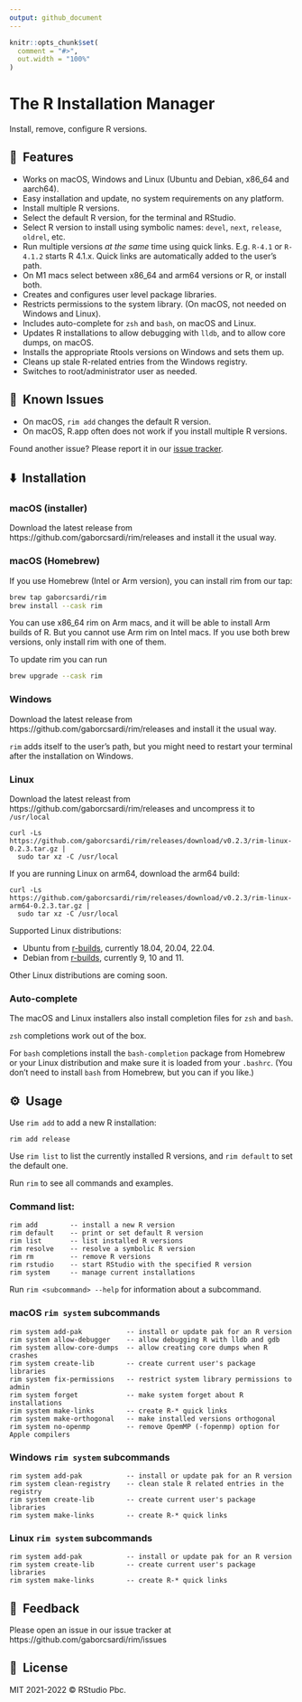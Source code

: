 ```yaml
---
output: github_document
---
```


```r
knitr::opts_chunk$set(
  comment = "#>",
  out.width = "100%"
)
```

# The R Installation Manager

Install, remove, configure R versions.

## 🚀&nbsp; Features

* Works on macOS, Windows and Linux (Ubuntu and Debian, x86_64 and aarch64).
* Easy installation and update, no system requirements on any platform.
* Install multiple R versions.
* Select the default R version, for the terminal and RStudio.
* Select R version to install using symbolic names: `devel`, `next`,
  `release`, `oldrel`, etc.
* Run multiple versions _at the same_ time using quick links.
  E.g. `R-4.1` or `R-4.1.2` starts R 4.1.x. Quick links are automatically
  added to the user's path.
* On M1 macs select between x86_64 and arm64 versions or R, or install both.
* Creates and configures user level package libraries.
* Restricts permissions to the system library.
  (On macOS, not needed on Windows and Linux).
* Includes auto-complete for `zsh` and `bash`, on macOS and Linux.
* Updates R installations to allow debugging with `lldb`, and to allow
  core dumps, on macOS.
* Installs the appropriate Rtools versions on Windows and sets them up.
* Cleans up stale R-related entries from the Windows registry.
* Switches to root/administrator user as needed.

## 🐞&nbsp; Known Issues

* On macOS, `rim add` changes the default R version.
* On macOS, R.app often does not work if you install multiple R versions.

Found another issue? Please report it in our
[issue tracker](https://github.com/gaborcsardi/rim/issues).

## ⬇️&nbsp; Installation

### macOS (installer)

Download the latest release from https://github.com/gaborcsardi/rim/releases
and install it the usual way.

### macOS (Homebrew)

If you use Homebrew (Intel or Arm version), you can install rim from our
tap:

```sh
brew tap gaborcsardi/rim
brew install --cask rim
```

You can use x86_64 rim on Arm macs, and it will be able to install Arm
builds of R. But you cannot use Arm rim on Intel macs. If you use both brew
versions, only install rim with one of them.

To update rim you can run

```sh
brew upgrade --cask rim
```

### Windows

Download the latest release from https://github.com/gaborcsardi/rim/releases
and install it the usual way.

`rim` adds itself to the user's path, but you might need to restart your
terminal after the installation on Windows.

### Linux

Download the latest releast from https://github.com/gaborcsardi/rim/releases
and uncompress it to `/usr/local`

```
curl -Ls https://github.com/gaborcsardi/rim/releases/download/v0.2.3/rim-linux-0.2.3.tar.gz |
  sudo tar xz -C /usr/local
```

If you are running Linux on arm64, download the arm64 build:
```
curl -Ls https://github.com/gaborcsardi/rim/releases/download/v0.2.3/rim-linux-arm64-0.2.3.tar.gz |
  sudo tar xz -C /usr/local
```

Supported Linux distributions:

- Ubuntu from [r-builds](https://github.com/rstudio/r-builds#r-builds),
  currently 18.04, 20.04, 22.04.
- Debian from [r-builds](https://github.com/rstudio/r-builds#r-builds),
  currently 9, 10 and 11.

Other Linux distributions are coming soon.

### Auto-complete

The macOS and Linux installers also install completion files for `zsh`
and `bash`.

`zsh` completions work out of the box.

For `bash` completions install the `bash-completion` package from Homebrew
or your Linux distribution and make sure it is loaded from your `.bashrc`.
(You don't need to install `bash` from Homebrew, but you can if you like.)

## ⚙️&nbsp; Usage

Use `rim add` to add a new R installation:

```
rim add release
```

Use `rim list` to list the currently installed R versions, and `rim default`
to set the default one.

Run `rim` to see all commands and examples.

### Command list:

```
rim add        -- install a new R version
rim default    -- print or set default R version
rim list       -- list installed R versions
rim resolve    -- resolve a symbolic R version
rim rm         -- remove R versions
rim rstudio    -- start RStudio with the specified R version
rim system     -- manage current installations
```

Run `rim <subcommand> --help` for information about a subcommand.


### macOS `rim system` subcommands

```
rim system add-pak           -- install or update pak for an R version
rim system allow-debugger    -- allow debugging R with lldb and gdb
rim system allow-core-dumps  -- allow creating core dumps when R crashes
rim system create-lib        -- create current user's package libraries
rim system fix-permissions   -- restrict system library permissions to admin
rim system forget            -- make system forget about R installations
rim system make-links        -- create R-* quick links
rim system make-orthogonal   -- make installed versions orthogonal
rim system no-openmp         -- remove OpemMP (-fopenmp) option for Apple compilers
```

### Windows `rim system` subcommands

```
rim system add-pak           -- install or update pak for an R version
rim system clean-registry    -- clean stale R related entries in the registry
rim system create-lib        -- create current user's package libraries
rim system make-links        -- create R-* quick links

```

### Linux `rim system` subcommands

```
rim system add-pak           -- install or update pak for an R version
rim system create-lib        -- create current user's package libraries
rim system make-links        -- create R-* quick links
```

## 🤝&nbsp; Feedback

Please open an issue in our issue tracker at
https://github.com/gaborcsardi/rim/issues

## 📘&nbsp; License

MIT 2021-2022 © RStudio Pbc.

